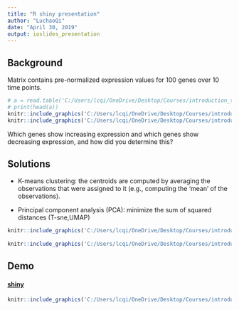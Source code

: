 ```yaml
---
title: "R shiny presentation"
author: "LuchaoQi"
date: "April 30, 2019"
output: ioslides_presentation
---
```



## Background

Matrix contains pre-normalized expression values for 100 genes over 10 time points.  

```r
# a = read.table('C:/Users/lcqi/OneDrive/Desktop/Courses/introduction_to_data_science_for_BME/shiny_clustering/expression.txt',header = 1,row.names = 1)
# print(head(a))
knitr::include_graphics('C:/Users/lcqi/OneDrive/Desktop/Courses/introduction_to_data_science_for_BME/shiny_clustering/presentation/1.png')
knitr::include_graphics('C:/Users/lcqi/OneDrive/Desktop/Courses/introduction_to_data_science_for_BME/shiny_clustering/presentation/2.png')

```

Which genes show increasing expression and which genes show decreasing expression, and how did you determine this?


## Solutions

- K-means clustering: the centroids are computed by averaging the observations that were assigned to it (e.g., computing the 'mean' of the observations).

- Principal component analysis (PCA): minimize the sum of squared distances (T-sne,UMAP)

```r
knitr::include_graphics('C:/Users/lcqi/OneDrive/Desktop/Courses/introduction_to_data_science_for_BME/shiny_clustering/presentation/K-means_convergence.gif') 
    
knitr::include_graphics('C:/Users/lcqi/OneDrive/Desktop/Courses/introduction_to_data_science_for_BME/shiny_clustering/presentation/pca-resize.gif')
```


## Demo
#### [shiny](https://luchao-qi.shinyapps.io/shiny_clustering/)

```r
knitr::include_graphics('C:/Users/lcqi/OneDrive/Desktop/Courses/introduction_to_data_science_for_BME/shiny_clustering/presentation/demo.gif')
```









